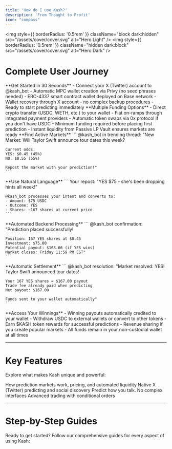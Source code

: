 ```yaml
---
title: 'How do I use Kash?'
description: 'From Thought to Profit'
icon: "compass"
---
```


<img
  style={{ borderRadius: '0.5rem' }}
  className="block dark:hidden"
  src="/assets/cover/cover.svg"
  alt="Hero Light"
/>
<img
  style={{ borderRadius: '0.5rem' }}
  className="hidden dark:block"
  src="/assets/cover/cover.svg"
  alt="Hero Dark"
/>

# Complete User Journey

<Steps>
  <Step title="Account Creation & Setup">
    **Get Started in 30 Seconds**
    - Connect your X (Twitter) account to @kash_bot
    - Automatic MPC wallet creation via Privy (no seed phrases needed)
    - ERC-4337 smart contract wallet deployed on Base network
    - Wallet recovery through X account - no complex backup procedures
    - Ready to start predicting immediately
  </Step>
  
  <Step title="Wallet Funding">
    **Multiple Funding Options**
    - Direct crypto transfer (USDC, WETH, etc.) to your wallet
    - Fiat on-ramps through integrated payment providers
    - Automatic token swaps via 0x protocol if you don't have USDC
    - Minimum funding required before placing first prediction
    - Instant liquidity from Passive LP Vault ensures markets are ready
  </Step>
  
  <Step title="Market Discovery">
    **Find Active Markets**
    ```
    @kash_bot in trending thread:
    "New Market: Will Taylor Swift announce tour dates this week?
    
    Current odds:
    YES: $0.45 (45%)
    NO: $0.55 (55%)
    
    Repost the market with your prediction!"
    ```
  </Step>
  
  <Step title="Place Prediction">
    **Use Natural Language**
    ```
    Your repost: "YES $75 - she's been dropping hints all week!"
    
    @kash_bot processes your intent and converts to:
    - Amount: $75 USDC
    - Outcome: YES
    - Shares: ~167 shares at current price
    ```
  </Step>
  
  <Step title="Transaction Execution">
    **Automated Backend Processing**
    ```
    @kash_bot confirmation:
    "Prediction placed successfully!
    
    Position: 167 YES shares at $0.45
    Investment: $75.00
    Potential payout: $163.66 (if YES wins)
    Market closes: Friday 11:59 PM EST"
    ```
  </Step>
  
  <Step title="Resolution & Payout">
    **Automatic Settlement**
    ```
    @kash_bot resolution:
    "Market resolved: YES! Taylor Swift announced tour dates!
    
    Your 167 YES shares = $167.00 payout
    Trade fee already paid when predicting
    Net payout: $167.00
    
    Funds sent to your wallet automatically"
    ```
  </Step>
  
  <Step title="Withdrawal & Rewards">
    **Access Your Winnings**
    - Winning payouts automatically credited to your wallet
    - Withdraw USDC to external wallets or convert to other tokens
    - Earn $KASH token rewards for successful predictions
    - Revenue sharing if you create popular markets
    - All funds remain in your non-custodial wallet at all times
  </Step>
</Steps>

---

# Key Features

Explore what makes Kash unique and powerful:

<CardGroup cols={2}>
  <Card
    title="Market Mechanics"
    icon="gears"
    href="/pages/getting-started/features/market-mechanics"
  >
    How prediction markets work, pricing, and automated liquidity
  </Card>
  <Card
    title="Social Integration"
    icon="share-nodes"
    href="/pages/getting-started/features/social"
  >
    Native X (Twitter) predicting and social discovery
  </Card>
  <Card
    title="Natural Language"
    icon="comment"
    href="/pages/getting-started/features/natural-language"
  >
    Predict how you talk. No complex interfaces
  </Card>
  <Card
    title="Trading Options"
    icon="chart-line"
    href="/pages/getting-started/features/trading-options"
  >
    Advanced trading with conditional orders
  </Card>
</CardGroup>

---

# Step-by-Step Guides

Ready to get started? Follow our comprehensive guides for every aspect of using Kash:

<CardGroup cols={3}>
  <Card
    title="Joining"
    icon="user-plus"
    href="/pages/getting-started/guides/creating-an-account"
  />
  <Card
    title="Depositing"
    icon="arrow-right"
    href="/pages/getting-started/guides/depositing"
  />
  <Card
    title="Searching"
    icon="magnifying-glass"
    href="/pages/getting-started/guides/finding-opportunities"
  />
  <Card
    title="Predicting"
    icon="crystal-ball"
    href="/pages/getting-started/guides/predicting"
  />
  <Card
    title="Creating"
    icon="helmet-safety"
    href="/pages/getting-started/guides/creating-opportunities"
  />
  <Card
    title="Winning"
    icon="trophy"
    href="/pages/getting-started/guides/winning"
  />
</CardGroup>